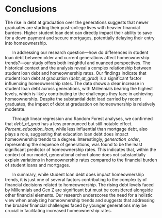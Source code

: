 # Conclusions

The rise in debt at graduation over the generations suggests that newer graduates are starting their post-college lives with heavier financial burdens. Higher student loan debt can directly impact their ability to save for a down payment and secure mortgages, potentially delaying their entry into homeownership.






&nbsp;&nbsp;&nbsp;&nbsp;&nbsp;&nbsp;In addressing our research question—how do differences in student loan debt between older and current generations affect homeownership trends?—our study offers both insightful and nuanced perspectives. The historical context and the analysis reveal a complex relationship between student loan debt and homeownership rates. Our findings indicate that student loan debt at graduation (*debt_at_grad*) is a significant factor influencing homeownership rates. The data shows a clear increase in student loan debt across generations, with Millennials bearing the highest levels, which is likely contributing to the challenges they face in achieving homeownership. Despite the substantial debt load carried by recent graduates, the impact of debt at graduation on homeownership is relatively moderate.

&nbsp;&nbsp;&nbsp;&nbsp;&nbsp;&nbsp;Through linear regression and Random Forest analyses, we confirmed that *debt_at_grad* has a less pronounced but still notable effect. *Percent_education_loan*, while less influential than mortgage debt, also plays a role, suggesting that education loan debt does impact homeownership trends to a degree. Interestingly, *generation_order*, representing the sequence of generations, was found to be the least significant predictor of homeownership rates. This indicates that, within the context of our model, generational cohort alone does not substantially explain variations in homeownership rates compared to the financial burden of student loans and mortgages.

&nbsp;&nbsp;&nbsp;&nbsp;&nbsp;&nbsp;In summary, while student loan debt does impact homeownership trends, it is just one of several factors contributing to the complexity of financial decisions related to homeownership. The rising debt levels faced by Millennials and Gen Z are significant but must be considered alongside other financial elements. Our research underscores the need for a holistic view when analyzing homeownership trends and suggests that addressing the broader financial challenges faced by younger generations may be crucial in facilitating increased homeownership rates.
